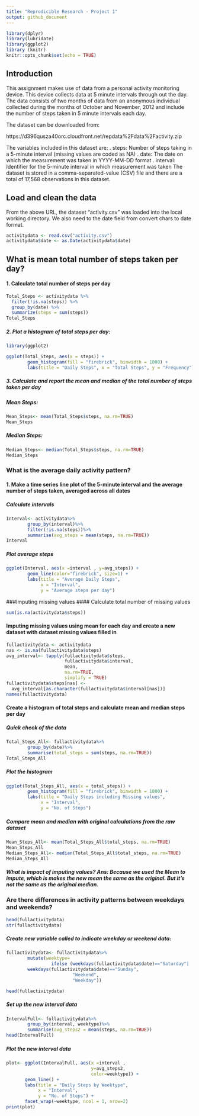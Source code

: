 ```yaml
---
title: "Reprodicible Research - Project 1"
output: github_document
---
```


```r
library(dplyr)
library(lubridate)
library(ggplot2)
library (knitr)
knitr::opts_chunk$set(echo = TRUE)
```

## Introduction

This assignment makes use of data from a personal activity monitoring device. This device collects data at 5 minute intervals through out the day. The data consists of two months of data from an anonymous individual collected during the months of October and November, 2012 and include the number of steps taken in 5 minute intervals each day.

The dataset can be downloaded from: 

https://d396qusza40orc.cloudfront.net/repdata%2Fdata%2Factivity.zip

The variables included in this dataset are:
.	steps: Number of steps taking in a 5-minute interval (missing values are coded as NA)
.	date: The date on which the measurement was taken in YYYY-MM-DD format
.	interval: Identifier for the 5-minute interval in which measurement was taken
The dataset is stored in a comma-separated-value (CSV) file and there are a total of 17,568 observations in this dataset.


## Load and clean the data

From the above URL, the dataset "activity.csv" was loaded into the local working directory. We also need to the date field from convert chars to date format. 

```r
activitydata <- read.csv("activity.csv")
activitydata$date <- as.Date(activitydata$date)
```

## What is mean total number of steps taken per day?
#### 1. Calculate total number of steps per day

```r
Total_Steps <- activitydata %>%
  filter(!is.na(steps)) %>%
  group_by(date) %>%
  summarize(steps = sum(steps))
Total_Steps

```

##### 2. Plot a histogram of total steps per day:


```r

library(ggplot2)

ggplot(Total_Steps, aes(x = steps)) +
        geom_histogram(fill = "firebrick", binwidth = 1000) +
        labs(title = "Daily Steps", x = "Total Steps", y = "Frequency")

```

##### 3.	Calculate and report the mean and median of the total number of steps taken per day 
##### Mean Steps:

```r
Mean_Steps<- mean(Total_Steps$steps, na.rm=TRUE)
Mean_Steps
```
##### Median Steps:
```r
Median_Steps<- median(Total_Steps$steps, na.rm=TRUE)
Median_Steps

```
### What is the average daily activity pattern?
#### 1.	Make a time series line plot of the 5-minute interval and the average number of steps taken, averaged across all dates
##### Calculate intervals
```r
Interval<- activitydata%>%
        group_by(interval)%>%
        filter(!is.na(steps))%>%
        summarise(avg_steps = mean(steps, na.rm=TRUE))
Interval
```
##### Plot average steps
```r
ggplot(Interval, aes(x =interval , y=avg_steps)) +
        geom_line(color="firebrick", size=1) +
        labs(title = "Average Daily Steps",
             x = "Interval", 
             y = "Average steps per day")
```

###Imputing missing values
#### Calculate total number of missing values  
```r
sum(is.na(activitydata$steps))

```
#### Imputing missing values using mean for each day and create a new dataset with dataset missing values filled in

```r
fullactivitydata <- activitydata
nas <- is.na(fullactivitydata$steps)
avg_interval<- tapply(fullactivitydata$steps,
                      fullactivitydata$interval, 
                      mean, 
                      na.rm=TRUE, 
                      simplify = TRUE)
fullactivitydata$steps[nas] <-
  avg_interval[as.character(fullactivitydata$interval[nas])]
names(fullactivitydata)

```

#### Create a histogram of total steps and calculate mean and median steps per day
##### Quick check of the data
```r

Total_Steps_All<- fullactivitydata%>%
        group_by(date)%>%
        summarise(total_steps = sum(steps, na.rm=TRUE))
Total_Steps_All

```

##### Plot the histogram
```r
ggplot(Total_Steps_All, aes(x = total_steps)) +
        geom_histogram(fill = "firebrick", binwidth = 1000) +
        labs(title = "Daily Steps including Missing values",
             x = "Interval", 
             y = "No. of Steps")

```

##### Compare mean and median with original calculations from the raw dataset


```r
Mean_Steps_All<- mean(Total_Steps_All$total_steps, na.rm=TRUE)
Mean_Steps_All
Median_Steps_All<- median(Total_Steps_All$total_steps, na.rm=TRUE)
Median_Steps_All
```

##### What is impact of imputing values? Ans: Because we used the Mean to impute, which is makes the new mean the same as the original. But it's not the same as the original median.


###  Are there differences in activity patterns between weekdays and weekends?
```r
head(fullactivitydata)
str(fullactivitydata)
```
##### Create new variable called to indicate weekday or  weekend data:

```r

fullactivitydata<- fullactivitydata%>%
        mutate(weektype= 
                 ifelse (weekdays(fullactivitydata$date)=="Saturday"|
        weekdays(fullactivitydata$date)=="Sunday",
                         "Weekend",
                         "Weekday"))

head(fullactivitydata)

```

##### Set up the new interval data 

```r
IntervalFull<- fullactivitydata%>%
        group_by(interval, weektype)%>%
        summarise(avg_steps2 = mean(steps, na.rm=TRUE))
head(IntervalFull)

```
##### Plot the new interval data
```r
plot<- ggplot(IntervalFull, aes(x =interval ,
                                y=avg_steps2,
                                color=weektype)) +
       geom_line() +
       labs(title = "Daily Steps by Weektype",
            x = "Interval",
            y = "No. of Steps") +
       facet_wrap(~weektype, ncol = 1, nrow=2)
print(plot)

```
